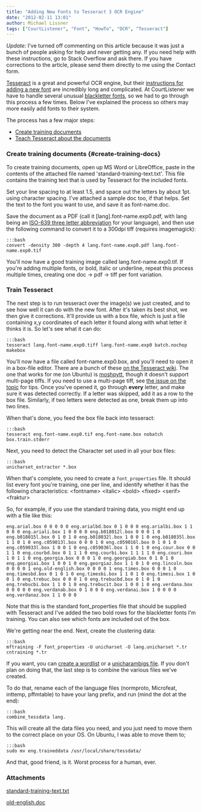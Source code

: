 ```yaml
---
title: "Adding New Fonts to Tesseract 3 OCR Engine"
date: "2012-02-11 13:01"
author: Michael Lissner
tags: ["CourtListener", "Font", "HowTo", "OCR", "Tesseract"]
---
```


*Update:* I've turned off commenting on this article because it was just
a bunch of people asking for help and never getting any. If you need
help with these instructions, go to Stack Overflow and ask there. If you
have corrections to the article, please send them directly to me using
the Contact form.

[Tesseract](http://code.google.com/p/tesseract-ocr/) is a great and
powerful OCR engine, but their [instructions for adding a new
font](http://code.google.com/p/tesseract-ocr/wiki/TrainingTesseract3)
are incredibly long and complicated. At CourtListener we have to handle
several unusual [blackletter
fonts](http://en.wikipedia.org/wiki/Blackletter), so we had to go
through this process a few times. Below I've explained the process so
others may more easily add fonts to their system.

The process has a few major steps:

-   [Create training documents](#create-training-docs)
-   [Teach Tesseract about the documents](#train-tesseract)

### Create training documents {#create-training-docs}

To create training documents, open up MS Word or LibreOffice, paste in
the contents of the attached file named 'standard-training-text.txt'.
This file contains the training text that is used by Tesseract for the
included fonts.

Set your line spacing to at least 1.5, and space out the letters by
about 1pt. using character spacing. I've attached a sample doc too, if
that helps. Set the text to the font you want to use, and save it as
font-name.doc.

Save the document as a PDF (call it [lang].font-name.exp0.pdf, with lang
being an [ISO-639 three letter
abbreviation](http://www.sil.org/iso639-3/iso-639-3_Name_Index_20120203.tab)
for your language), and then use the following command to convert it to
a 300dpi tiff (requires imagemagick):

    :::bash
    convert -density 300 -depth 4 lang.font-name.exp0.pdf lang.font-name.exp0.tif

You'll now have a good training image called lang.font-name.exp0.tif. If
you're adding multiple fonts, or bold, italic or underline, repeat this
process multiple times, creating one doc → pdf → tiff per font
variation.

### Train Tesseract

The next step is to run tesseract over the image(s) we just created, and
to see how well it can do with the new font. After it's taken its best
shot, we then give it corrections. It'll provide us with a box file,
which is just a file containing x,y coordinates of each letter it found
along with what letter it thinks it is. So let's see what it can do:

    :::bash
    tesseract lang.font-name.exp0.tiff lang.font-name.exp0 batch.nochop makebox

You'll now have a file called font-name.exp0.box, and you'll need to
open it in a box-file editor. There are a bunch of these [on the
Tesseract
wiki](http://code.google.com/p/tesseract-ocr/wiki/TrainingTesseract3#Box_File_Editors).
The one that works for me (on Ubuntu) is
[moshpytt](http://code.google.com/p/moshpytt/), though it doesn't
support multi-page tiffs. If you need to use a multi-page tiff, see [the
issue on the
topic](http://code.google.com/p/moshpytt/issues/detail?id=2) for tips.
Once you've opened it, go through **every** letter, and make sure it was
detected correctly. If a letter was skipped, add it as a row to the box
file. Similarly, if two letters were detected as one, break them up into
two lines.

When that's done, you feed the box file back into tesseract:

    :::bash
    tesseract eng.font-name.exp0.tif eng.font-name.box nobatch box.train.stderr

Next, you need to detect the Character set used in all your box files:

    :::bash
    unicharset_extractor *.box

When that's complete, you need to create a `font_properties` file. It
should list every font you're training, one per line, and identify
whether it has the following characteristics: \<fontname\> \<italic\>
\<bold\> \<fixed\> \<serif\> \<fraktur\>

So, for example, if you use the standard training data, you might end up
with a file like this:

`eng.arial.box 0 0 0 0 0 eng.arialbd.box 0 1 0 0 0 eng.arialbi.box 1 1 0 0 0 eng.ariali.box 1 0 0 0 0 eng.b018012l.box 0 0 0 1 0 eng.b018015l.box 0 1 0 1 0 eng.b018032l.box 1 0 0 1 0 eng.b018035l.box 1 1 0 1 0 eng.c059013l.box 0 0 0 1 0 eng.c059016l.box 0 1 0 1 0 eng.c059033l.box 1 0 0 1 0 eng.c059036l.box 1 1 0 1 0 eng.cour.box 0 0 1 1 0 eng.courbd.box 0 1 1 1 0 eng.courbi.box 1 1 1 1 0 eng.couri.box 1 0 1 1 0 eng.georgia.box 0 0 0 1 0 eng.georgiab.box 0 1 0 1 0 eng.georgiai.box 1 0 0 1 0 eng.georgiaz.box 1 1 0 1 0 eng.lincoln.box 0 0 0 0 1 eng.old-english.box 0 0 0 0 1 eng.times.box 0 0 0 1 0 eng.timesbd.box 0 1 0 1 0 eng.timesbi.box 1 1 0 1 0 eng.timesi.box 1 0 0 1 0 eng.trebuc.box 0 0 0 1 0 eng.trebucbd.box 0 1 0 1 0 eng.trebucbi.box 1 1 0 1 0 eng.trebucit.box 1 0 0 1 0 eng.verdana.box 0 0 0 0 0 eng.verdanab.box 0 1 0 0 0 eng.verdanai.box 1 0 0 0 0 eng.verdanaz.box 1 1 0 0 0`

Note that this is the standard font\_properties file that should be
supplied with Tesseract and I've added the two bold rows for the
blackletter fonts I'm training. You can also see which fonts are
included out of the box.

We're getting near the end. Next, create the clustering data:

    :::bash
    mftraining -F font_properties -U unicharset -O lang.unicharset *.tr  cntraining *.tr

If you want, you can [create a
wordlist](http://code.google.com/p/tesseract-ocr/wiki/TrainingTesseract3#Dictionary_Data_(Optional))
or a [unicharambigs
file](http://code.google.com/p/tesseract-ocr/wiki/TrainingTesseract3#The_last_file_(unicharambigs)).
If you don't plan on doing that, the last step is to combine the various
files we've created.

To do that, rename each of the language files (normproto, Microfeat,
inttemp, pffmtable) to have your lang prefix, and run (mind the dot at
the end):

    :::bash
    combine_tessdata lang.

This will create all the data files you need, and you just need to move
them to the correct place on your OS. On Ubuntu, I was able to move them
to;

    :::bash
    sudo mv eng.traineddata /usr/local/share/tessdata/

And that, good friend, is it. Worst process for a human, ever.

### Attachments

[standard-training-text.txt](/txt/standard-training-text.txt)

[old-english.doc](/doc/old-english.doc)

